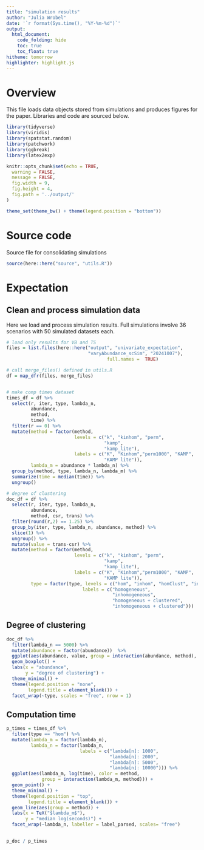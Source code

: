 ```yaml
---
title: "simulation results"
author: "Julia Wrobel"
date: '`r format(Sys.time(), "%Y-%m-%d")`'
output:
  html_document: 
    code_folding: hide
    toc: true
    toc_float: true
hitheme: tomorrow
highlighter: highlight.js
---
```


# Overview

This file loads data objects stored from simulations and produces figures for the paper. Libraries and code are sourced below. 

```r
library(tidyverse)
library(viridis)
library(spatstat.random)
library(patchwork)
library(ggbreak)
library(latex2exp)

knitr::opts_chunk$set(echo = TRUE,
  warning = FALSE,
  message = FALSE,
  fig.width = 9,
  fig.height = 4,
  fig.path = '../output/'
)

theme_set(theme_bw() + theme(legend.position = "bottom"))
```

# Source code

Source file for consolidating simulations

```r
source(here::here("source", "utils.R"))
```


# Expectation

## Clean and process simulation data

Here we load and process simulation results. Full simulations involve 36 scenarios with 50 simulated datasets each.


```r
# load only results for VB and TS
files = list.files(here::here("output", "univariate_expectation", 
                              "varyAbundance_scSim", "20241007"), 
									 full.names =  TRUE)

# call merge_files() defined in utils.R
df = map_dfr(files, merge_files)



```




```r
# make comp times dataset
times_df = df %>%
  select(r, iter, type, lambda_n,
         abundance,
         method,
         time) %>%
  filter(r == 0) %>%
  mutate(method = factor(method,
                         levels = c("k", "kinhom", "perm", 
                                    "kamp",  
                                    "kamp_lite"),
                         labels = c("K", "Kinhom","perm1000", "KAMP",
                                    "KAMP lite")),
         lambda_m = abundance * lambda_n) %>%
  group_by(method, type, lambda_n, lambda_m) %>%
  summarize(time = median(time)) %>%
  ungroup() 

# degree of clustering
doc_df = df %>%
  select(r, iter, type, lambda_n,
         abundance,
         method, csr, trans) %>%
  filter(round(r,2) == 1.25) %>%
  group_by(iter, type, lambda_n, abundance, method) %>%
  slice(1) %>%
  ungroup() %>%
  mutate(value = trans-csr) %>%
  mutate(method = factor(method,
                         levels = c("k", "kinhom", "perm", 
                                    "kamp",  
                                    "kamp_lite"),
                         labels = c("K", "Kinhom","perm1000", "KAMP",
                                    "KAMP lite")),
         type = factor(type, levels = c("hom", "inhom", "homClust", "inhomClust"),
                            labels = c("homogeneous",
                                       "inhomogeneous",
                                       "homogeneous + clustered",
                                       "inhomogeneous + clustered")))
```





## Degree of clustering


```r
doc_df %>%
  filter(lambda_n == 5000) %>%
  mutate(abundance = factor(abundance))  %>%
  ggplot(aes(abundance, value, group = interaction(abundance, method), fill = method)) +
  geom_boxplot() +
  labs(x = "abundance",
       y = "degree of clustering") +
  theme_minimal() +
  theme(legend.position = "none",
        legend.title = element_blank()) +
  facet_wrap(~type, scales = "free", nrow = 1)
```






## Computation time


```r
p_times = times_df %>%
  filter(type == "hom") %>%
  mutate(lambda_m = factor(lambda_m),
         lambda_n = factor(lambda_n,
                           labels = c("lambda[n]: 1000",
                                      "lambda[n]: 2000",
                                      "lambda[n]: 5000",
                                      "lambda[n]: 10000"))) %>%
  ggplot(aes(lambda_m, log(time), color = method, 
             group = interaction(lambda_m, method))) +
  geom_point() +
  theme_minimal() + 
  theme(legend.position = "top",
        legend.title = element_blank()) +
  geom_line(aes(group = method)) +
  labs(x = TeX("$lambda_m$"),
       y = "median log(seconds)") +
  facet_wrap(~lambda_n, labeller = label_parsed, scales= "free")
  
```




```r
p_doc / p_times
```



